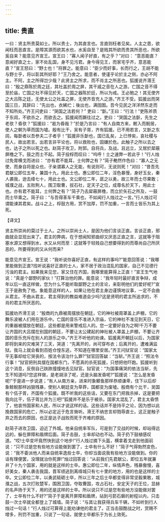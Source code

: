 ```yaml
---
---
---
```

title: 贵直
---



一曰：贤主所贵莫如士。所以贵士，为其直言也。言直则枉者见矣。人主之患，欲闻枉而恶直言。是障其源而欲其水也，水奚自至？是贱其所欲而贵其所恶也，所欲奚自来？能意见齐宣王。宣王曰：“寡人闻子好直，有之乎？”对曰： “意恶能直？意闻好直之士，家不处乱国，身不见污君。身今得见王，而家宅乎齐，意恶能直？”宣王怒曰：“野士也！”将罪之。能意曰：“臣少而好事，长而行之，王胡不能与野士乎，将以彰其所好耶？”王乃舍之。能意者，使谨乎论於主之侧，亦必不阿主。不阿，主之所得岂少哉？此贤主之所求，而不肖主之所恶也。狐援说齐湣王曰：“殷之鼎陈於周之廷，其社盖於周之屏，其干戚之音在人之游。亡国之音不得至於庙，亡国之社不得见於天，亡国之器陈於廷，所以为戒。王必勉之！其无使齐之大吕陈之廷，无使太公之社盖之屏，无使齐音充人之游。”齐王不受。狐援出而哭国三日，其辞曰：“先出也，衣絺纻；後出也，满囹圄。吾今见民之洋洋然东走而不知所处。”齐王问吏曰：“哭国之法若何？” 吏曰：“斮。”王曰：“行法！”吏陈斧质于东闾，不欲杀之，而欲去之。狐援闻而蹶往过之。吏曰：“哭国之法斮，先生之老欤？昏欤？”狐援曰：“曷为昏哉？”於是乃言曰：“有人自南方来，鲋入而鲵居，使人之朝为草而国为墟。殷有比干，吴有子胥，齐有狐援。已不用若言，又斮之东闾，每斮者以吾参夫二子者乎！”狐援非乐斮也，国已乱矣，上已悖矣，哀社稷与民人，故出若言。出若言非平论也，将以救败也，固嫌於危。此触子之所以去之也，达子之所以死之也。赵简子攻卫，附郭。自将兵，及战，且远立，又居於犀蔽屏橹之下。鼓之而士不起。简子投桴而叹曰：“呜呼！士之速弊一若此乎！”行人烛过免胄横戈而进曰： “亦有君不能耳，士何弊之有？”简子艴然作色曰：“寡人之无使，而身自将是众也，子亲谓寡人之无能，有说则可，无说则死！”对曰：“昔吾先君献公即位五年，兼国十九，用此士也。惠公即位二年，淫色暴慢，身好玉女，秦人袭我，逊去绛七十，用此士也。文公即位二年，厎之以勇，故三年而士尽果敢；城濮之战，五败荆人，围卫取曹，拔石社，定天子之位，成尊名於天下，用此士也。亦有君不能耳，士何弊之有？”简子乃去犀蔽屏橹，而立於矢石之所及，一鼓而士毕乘之。简子曰：“与吾得革车千乘也，不如闻行人烛过之一言。”行人烛过可谓能谏其君矣。战斗之上，桴鼓方用，赏不加厚，罚不加重，一言而士皆乐为其上死。

【译文】

贤主所崇尚的莫过于士人。之所以崇尚士人，是因为他们言谈正直。言谈正直，邪曲就会显现出来了。君主的弊病，在于想闻知邪曲却又厌恶正直之言，这就等于阻塞水源又想得到水，水又从何而至：这就等于轻贱自己想要得到的而尊尚自己所厌恶的，所要得到的又从何而来?

能意见齐宣王。宣王说：“我听说你喜好正直，有这样的事吗?”能意回答说：“我哪里能做到正直?找听说喜好正直的士人，家不居于政治混乱的国家，自己不见德行污浊的君主。如果我来见您，家又住在齐国，我哪里能算得上正直！”宣王生气地说：“真是个鄙野的家伙！”打算治他的罪。能意说：“我年轻时最好直言争辩，成年以后一直这样做，您为什么不能听取鄙野之士的言论，来彰明他们的爱好呢?”宣王于是赦免了他。象能意这样的人，如果让他在君主身边谨慎地议事，一定不会曲从君主。不曲从君主，君主得到的教益难道会少吗?这是贤明的君主所追求的，不肖的君主所厌恶的。

狐援劝齐滑王说：“殷商的九鼎被周摆放在朝廷，它的神社被周罩盖上庐棚，它的舞乐波被人们用在游乐中。亡国的音乐不准进入宗庙，它的神社不准见到天日，它的重器被摆放在朝廷，这些都是用来警戒后人的。您一定要好自为之啊!千万不要让齐国的大吕摆在别国的朝廷，不要让太公建起的神社被人罩盖上庐棚，不要让齐国的音乐充斥在别人的游乐之中。”齐王不听他的劝谏。狐援离开朝廷以后，为国家即将到来的灾难哭了三天，哭道：“先离开的，尚可穿布衣；后离开的，遭难满监狱。我马上就会看到百姓仓惶东逃，不知道在哪里安居。”齐王问狱官说：“国家太平无事却给它哭丧的，按法令该治什么罪?”狱官回答龇：“当斩。”齐王说：“照法令行事！”狱官把刑具摆在国都东门，不愿真的杀死狐援，只想把他吓跑。狐援听到这个消息，反倒自己趺跌撞撞地去见狱官。狱官说：“为国事痛哭的依法当斩，先生不知道吗?您这样做，是老胡涂了呢，还是头脑发昏呢?”狐援说：“怎么是发昏呢!”于是进一步说道；“有人从南方亲，进来时象鲫鱼那样恭顺谦卑，住下以后却象鲸鲵那样凶狠残暴，使别人朝廷变为草莽，国都变为废墟。殷商有个比干，吴国有个伍子胥，齐国有个狐援。既不听我的这些话，又要在东门把我杀掉，这是要把我向比干，伍子胥比并为三吧!”狐援并不是乐于被杀。国家太混乱了，君主太昏愦了，他哀怜国家和人民，所以才说这样的话。这些话并不是持平之论，因为想以此挽救国家的危亡，所以必定近于危言耸听。滑王不纳忠言却戮辱直士。这正是触子弃之而去的原因，也正是达子战败而死于齐难的原因。

赵简子进攻卫国，迫近了外城。他亲自统率军队，可是到了交战的时候，却站得远远的，躲在屏障和盾牌后面。简子击鼓，士率却动也不动。简子扔下鼓植感叹道。“哎!士卒变坏竟然快到这个地步!”行人烛过摘下头盔，横拿着戈走到他面前说：“只不过是您有些地方设能做到罢了，士卒有什么不好！”简子气得勃然变色，说：“我不委派他人而亲自统率逸些士卒，你却当面说我有些地方没能做到。你的话有理便罢，没理就治你死罪!”烛过回答说：“从前我们先君献公，即位五年就兼井了十九个国家，用的就是这样的士卒。惠公即位二年，纵情声色，残暴傲慢，喜好美女，秦人袭击我国，晋军绩逃到离绛城只有七十里的地方，用的也是这样的士卒。文公即位二年，以勇武砥砺士卒，所以三年之后士卒都变得非常坚毅果敢，城濮之战，五次打败楚军，围困卫国，夺取曹国，攻占石社，安定天子的王位，显赫的名声扬于天下，用的还是这样的士卒。所以说只不过是您有些地方没能做对罢了，士卒有什么不好?”简子于是离开屏障和盾牌，站到弓箭石磐的射程以内，只击鼓一次士卒就全都登上了城墙。简子说：“与其让我获得兵车千辆，不如听到行人烛过一句话！”行人烛过可算得上能劝谏他的君主了。正当击鼓酣战之时，赏赐不增多，刑罚不加重，只说了一句话，就使士卒都乐于为长上效死。